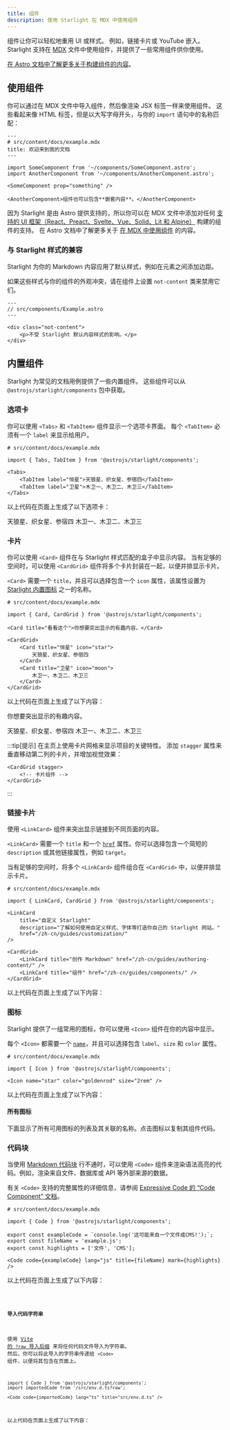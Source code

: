 ```yaml
---
title: 组件
description: 使用 Starlight 在 MDX 中使用组件
---
```


组件让你可以轻松地重用 UI 或样式。
例如，链接卡片或 YouTube 嵌入。
Starlight 支持在 [MDX](https://mdxjs.com/) 文件中使用组件，并提供了一些常用组件供你使用。

[在 Astro 文档中了解更多关于构建组件的内容](https://docs.astro.build/zh-cn/core-concepts/astro-components/)。

## 使用组件

你可以通过在 MDX 文件中导入组件，然后像渲染 JSX 标签一样来使用组件。
这些看起来像 HTML 标签，但是以大写字母开头，与你的 `import` 语句中的名称匹配：

```mdx
---
# src/content/docs/example.mdx
title: 欢迎来到我的文档
---

import SomeComponent from '~/components/SomeComponent.astro';
import AnotherComponent from '~/components/AnotherComponent.astro';

<SomeComponent prop="something" />

<AnotherComponent>组件也可以包含**嵌套内容**。</AnotherComponent>
```

因为 Starlight 是由 Astro 提供支持的，所以你可以在 MDX 文件中添加对任何 [支持的 UI 框架（React、Preact、Svelte、Vue、Solid、Lit 和 Alpine）](https://docs.astro.build/zh-cn/core-concepts/framework-components/) 构建的组件的支持。
在 Astro 文档中了解更多关于 [在 MDX 中使用组件](https://docs.astro.build/zh-cn/guides/markdown-content/#在-mdx-中使用组件) 的内容。

### 与 Starlight 样式的兼容

Starlight 为你的 Markdown 内容应用了默认样式，例如在元素之间添加边距。

如果这些样式与你的组件的外观冲突，请在组件上设置 `not-content` 类来禁用它们。

```astro 'class="not-content"'
---
// src/components/Example.astro
---

<div class="not-content">
	<p>不受 Starlight 默认内容样式的影响。</p>
</div>
```

## 内置组件

Starlight 为常见的文档用例提供了一些内置组件。
这些组件可以从 `@astrojs/starlight/components` 包中获取。

### 选项卡


你可以使用 `<Tabs>` 和 `<TabItem>` 组件显示一个选项卡界面。
每个 `<TabItem>` 必须有一个 `label` 来显示给用户。

```mdx
# src/content/docs/example.mdx

import { Tabs, TabItem } from '@astrojs/starlight/components';

<Tabs>
	<TabItem label="恒星">天狼星、织女星、参宿四</TabItem>
	<TabItem label="卫星">木卫一、木卫二、木卫三</TabItem>
</Tabs>
```

以上代码在页面上生成了以下选项卡：

<Tabs>
	<TabItem label="恒星">天狼星、织女星、参宿四</TabItem>
	<TabItem label="卫星">木卫一、木卫二、木卫三</TabItem>
</Tabs>

### 卡片


你可以使用 `<Card>` 组件在与 Starlight 样式匹配的盒子中显示内容。
当有足够的空间时，可以使用 `<CardGrid>` 组件将多个卡片封装在一起，以便并排显示卡片。

`<Card>` 需要一个 `title`，并且可以选择包含一个 `icon` 属性，该属性设置为 [Starlight 内置图标](#所有图标) 之一的名称。

```mdx
# src/content/docs/example.mdx

import { Card, CardGrid } from '@astrojs/starlight/components';

<Card title="看看这个">你想要突出显示的有趣内容。</Card>

<CardGrid>
	<Card title="恒星" icon="star">
		天狼星、织女星、参宿四
	</Card>
	<Card title="卫星" icon="moon">
		木卫一、木卫二、木卫三
	</Card>
</CardGrid>
```

以上代码在页面上生成了以下内容：

<Card title="看看这个">你想要突出显示的有趣内容。</Card>

<CardGrid>
	<Card title="恒星" icon="star">
		天狼星、织女星、参宿四
	</Card>
	<Card title="卫星" icon="moon">
		木卫一、木卫二、木卫三
	</Card>
</CardGrid>

:::tip[提示]
在主页上使用卡片网格来显示项目的关键特性。
添加 `stagger` 属性来垂直移动第二列的卡片，并增加视觉效果：

```astro
<CardGrid stagger>
	<!-- 卡片组件 -->
</CardGrid>
```

:::

### 链接卡片

使用 `<LinkCard>` 组件来突出显示链接到不同页面的内容。

`<LinkCard>` 需要一个 `title` 和一个 [`href`](https://developer.mozilla.org/zh-CN/docs/Web/HTML/Element/a#href) 属性。你可以选择包含一个简短的 `description` 或其他链接属性，例如 `target`。

当有足够的空间时，将多个 `<LinkCard>` 组件组合在 `<CardGrid>` 中，以便并排显示卡片。

```mdx
# src/content/docs/example.mdx

import { LinkCard, CardGrid } from '@astrojs/starlight/components';

<LinkCard
	title="自定义 Starlight"
	description="了解如何使用自定义样式、字体等打造你自己的 Starlight 网站。"
	href="/zh-cn/guides/customization/"
/>

<CardGrid>
	<LinkCard title="创作 Markdown" href="/zh-cn/guides/authoring-content/" />
	<LinkCard title="组件" href="/zh-cn/guides/components/" />
</CardGrid>
```

以上代码在页面上生成了以下内容：


<LinkCard
	title="自定义 Starlight"
	description="了解如何使用自定义样式、字体等打造你自己的 Starlight 网站。"
	href="/zh-cn/guides/customization/"
/>

<CardGrid>
	<LinkCard title="创作 Markdown" href="/zh-cn/guides/authoring-content/" />
	<LinkCard title="组件" href="/zh-cn/guides/components/" />
</CardGrid>

### 图标


Starlight 提供了一组常用的图标，你可以使用 `<Icon>` 组件在你的内容中显示。

每个 `<Icon>` 都需要一个 [`name`](#所有图标)，并且可以选择包含 `label`、`size` 和 `color` 属性。

```mdx
# src/content/docs/example.mdx

import { Icon } from '@astrojs/starlight/components';

<Icon name="star" color="goldenrod" size="2rem" />
```

以上代码在页面上生成了以下内容：

<Icon name="star" color="goldenrod" size="2rem" />

#### 所有图标

下面显示了所有可用图标的列表及其关联的名称。点击图标以复制其组件代码。

<IconsList />

### 代码块

当使用 [Markdown 代码块](/zh-cn/guides/authoring-content/#代码块) 行不通时，可以使用 `<Code>` 组件来渲染语法高亮的代码。例如，渲染来自文件、数据库或 API 等外部来源的数据。

有关 `<Code>` 支持的完整属性的详细信息，请参阅 [Expressive Code 的 “Code Component” 文档](https://expressive-code.com/key-features/code-component/)。

```mdx
# src/content/docs/example.mdx

import { Code } from '@astrojs/starlight/components';

export const exampleCode = `console.log('这可能来自一个文件或CMS!');`;
export const fileName = 'example.js';
export const highlights = ['文件', 'CMS'];

<Code code={exampleCode} lang="js" title={fileName} mark={highlights} />
```

以上代码在页面上生成了以下内容：



<Code code={exampleCode} lang="js" title={fileName} mark={highlights} />

#### 导入代码字符串

使用 [Vite 的 `?raw` 导入后缀](https://cn.vitejs.dev/guide/assets#importing-asset-as-string) 来将任何代码文件导入为字符串。
然后，你可以将此导入的字符串传递给 `<Code>` 组件，以便将其包含在页面上。

```mdx title="src/content/docs/example.mdx" "?raw"
import { Code } from '@astrojs/starlight/components';
import importedCode from '/src/env.d.ts?raw';

<Code code={importedCode} lang="ts" title="src/env.d.ts" />
```

以上代码在页面上生成了以下内容：


<Code code={importedCode} lang="ts" title="src/env.d.ts" />
